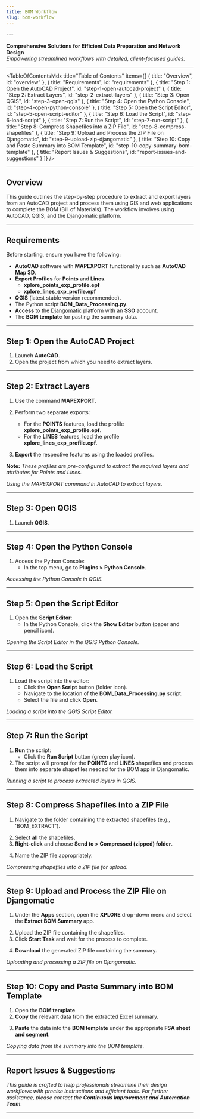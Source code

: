 ```yaml
---
title: BOM Workflow
slug: bom-workflow
---
```

<div>
---

**Comprehensive Solutions for Efficient Data Preparation and Network Design**  
*Empowering streamlined workflows with detailed, client-focused guides.*

---

<TableOfContentsMdx
  title="Table of Contents"
  items={[
    { title: "Overview", id: "overview" },
    { title: "Requirements", id: "requirements" },
    { title: "Step 1: Open the AutoCAD Project", id: "step-1-open-autocad-project" },
    { title: "Step 2: Extract Layers", id: "step-2-extract-layers" },
    { title: "Step 3: Open QGIS", id: "step-3-open-qgis" },
    { title: "Step 4: Open the Python Console", id: "step-4-open-python-console" },
    { title: "Step 5: Open the Script Editor", id: "step-5-open-script-editor" },
    { title: "Step 6: Load the Script", id: "step-6-load-script" },
    { title: "Step 7: Run the Script", id: "step-7-run-script" },
    { title: "Step 8: Compress Shapefiles into a ZIP File", id: "step-8-compress-shapefiles" },
    { title: "Step 9: Upload and Process the ZIP File on Djangomatic", id: "step-9-upload-zip-djangomatic" },
    { title: "Step 10: Copy and Paste Summary into BOM Template", id: "step-10-copy-summary-bom-template" },
    { title: "Report Issues & Suggestions", id: "report-issues-and-suggestions" }
  ]}
/>

---

<h2 id="overview">Overview</h2>

This guide outlines the step-by-step procedure to extract and export layers from an AutoCAD project and process them using GIS and web applications to complete the BOM (Bill of Materials). The workflow involves using AutoCAD, QGIS, and the Djangomatic platform.

---

<h2 id="requirements">Requirements</h2>

Before starting, ensure you have the following:

- **AutoCAD** software with <Snippet>**MAPEXPORT**</Snippet> functionality such as **AutoCAD Map 3D**.
- **Export Profiles** for **Points** and **Lines**.
   - <Snippet>**xplore_points_exp_profile.epf**</Snippet>
   - <Snippet>**xplore_lines_exp_profile.epf**</Snippet>
- **QGIS** (latest stable version recommended).
- The Python script <Snippet>**BOM_Data_Processing.py**</Snippet>.
- **Access** to the [Djangomatic](https://djangomatic-pro.azurewebsites.net/) platform with an **SSO** account.
- The **BOM template** for pasting the summary data.

---

<h2 id="step-1-open-autocad-project">Step 1: Open the AutoCAD Project</h2>

1. Launch **AutoCAD**.
2. Open the project from which you need to extract layers.

---

<h2 id="step-2-extract-layers">Step 2: Extract Layers</h2>

1. Use the command **MAPEXPORT**.

<LoadDynamicImage imageName="xplore-bom-workflow/cad-mapexport-command" width={700} />

2. Perform two separate exports:
   - For the **POINTS** features, load the profile <Snippet>**xplore_points_exp_profile.epf**</Snippet>.
   - For the **LINES** features, load the profile <Snippet>**xplore_lines_exp_profile.epf**</Snippet>.

3. **Export** the respective features using the loaded profiles.

<LoadDynamicImage imageName="xplore-bom-workflow/cad-mapexport-save-location" width={700} />
<LoadDynamicImage imageName="xplore-bom-workflow/cad-mapexport-profile" width={700} />

**Note:** *These profiles are pre-configured to extract the required layers and attributes for Points and Lines.*

*Using the MAPEXPORT command in AutoCAD to extract layers.*

---

<h2 id="step-3-open-qgis">Step 3: Open QGIS</h2>

1. Launch **QGIS**.

---

<h2 id="step-4-open-python-console">Step 4: Open the Python Console</h2>

1. Access the Python Console:
   - In the top menu, go to **Plugins > Python Console**.

<LoadDynamicImage imageName="xplore-bom-workflow/qgis-open-python-console" width={700} />

*Accessing the Python Console in QGIS.*

---

<h2 id="step-5-open-script-editor">Step 5: Open the Script Editor</h2>

1. Open the **Script Editor**:
   - In the Python Console, click the **Show Editor** button (paper and pencil icon).

<LoadDynamicImage imageName="xplore-bom-workflow/qgis-python-console-show-editor" width={700} />

*Opening the Script Editor in the QGIS Python Console.*

---

<h2 id="step-6-load-script">Step 6: Load the Script</h2>

1. Load the script into the editor:
   - Click the **Open Script** button (folder icon).
   - Navigate to the location of the <Snippet>**BOM_Data_Processing.py**</Snippet> script.
   - Select the file and click **Open**.

<LoadDynamicImage imageName="xplore-bom-workflow/qgis-python-console-open-script" width={700} />

*Loading a script into the QGIS Script Editor.*

---

<h2 id="step-7-run-script">Step 7: Run the Script</h2>

1. **Run** the script:
   - Click the **Run Script** button (green play icon).
2. The script will prompt for the **POINTS** and **LINES** shapefiles and process them into separate shapefiles needed for the BOM app in Djangomatic.

<LoadDynamicImage imageName="xplore-bom-workflow/qgis-python-run-script" width={700} />

<LoadDynamicImage imageName="xplore-bom-workflow/qgis-python-script-prompt" width={500} />

*Running a script to process extracted layers in QGIS.*

---

<h2 id="step-8-compress-shapefiles">Step 8: Compress Shapefiles into a ZIP File</h2>

1. Navigate to the folder containing the extracted shapefiles (e.g., 'BOM_EXTRACT').

<LoadDynamicImage imageName="xplore-bom-workflow/extracted-shapefiles-folder" width={700} />

2. Select **all** the shapefiles.
3. **Right-click** and choose **Send to > Compressed (zipped) folder**.

<LoadDynamicImage imageName="xplore-bom-workflow/compress-zip-example" width={700} />

4. Name the ZIP file appropriately.

*Compressing shapefiles into a ZIP file for upload.*

---

<h2 id="step-9-upload-zip-djangomatic">Step 9: Upload and Process the ZIP File on Djangomatic</h2>

1. Under the **Apps** section, open the **XPLORE** drop-down menu and select the **Extract BOM Summary** app.

<LoadDynamicImage imageName="xplore-bom-workflow/djangomatic-apps-menu" width={700} />

2. Upload the ZIP file containing the shapefiles.
3. Click **Start Task** and wait for the process to complete.

<LoadDynamicImage imageName="xplore-bom-workflow/djangomatic-input-zip-app" width={700} />

4. **Download** the generated ZIP file containing the summary.

<LoadDynamicImage imageName="xplore-bom-workflow/djangomatic-app-completed-process" width={700} />

*Uploading and processing a ZIP file on Djangomatic.*

---

<h2 id="step-10-copy-summary-bom-template">Step 10: Copy and Paste Summary into BOM Template</h2>

1. Open the **BOM template**.
2. **Copy** the relevant data from the extracted Excel summary.

<LoadDynamicImage imageName="xplore-bom-workflow/excel-app-summary" width={500} />

3. **Paste** the data into the **BOM template** under the appropriate **FSA sheet and segment**.

<LoadDynamicImage imageName="xplore-bom-workflow/paste-bom-quantity-to-template" width={1000} />

*Copying data from the summary into the BOM template.*

---

<h2 id="report-issues-and-suggestions">Report Issues & Suggestions</h2>

*This guide is crafted to help professionals streamline their design workflows with precise instructions and efficient tools. For further assistance, please contact the **Continuous Improvement and Automation Team**.*  
<BugReportNotice />

---

</div>